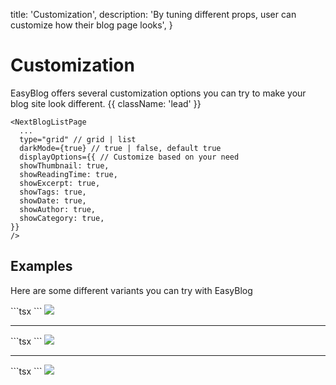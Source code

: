 
  title: 'Customization',
  description:
    'By tuning different props, user can customize how their blog page looks',
}


# Customization

EasyBlog offers several customization options you can try to make your blog site look different. {{ className: 'lead' }}

```tsx
<NextBlogListPage 
  ...
  type="grid" // grid | list
  darkMode={true} // true | false, default true
  displayOptions={{ // Customize based on your need
  showThumbnail: true,
  showReadingTime: true,
  showExcerpt: true,
  showTags: true,
  showDate: true,
  showAuthor: true,
  showCategory: true,
}}
/>
```

## Examples

Here are some different variants you can try with EasyBlog 

<Row>
  <Col>
    ```tsx
      <NextBlogListPage 
        ...
        type="grid"
        darkMode={true}
        displayOptions={{
        showThumbnail: true,
        showReadingTime: true,
        showExcerpt: true,
        showTags: true,
        showDate: true,
        showAuthor: true,
        showCategory: true,
      }}
    />
    ```
  </Col>

  <Col>
    <Image
      src={blogListCard}
    />
  </Col>
</Row>

---

<Row>
  <Col>
    ```tsx
      <NextBlogListPage 
        ...
        type="list"
        darkMode={true}
        displayOptions={{
        showThumbnail: true,
        showReadingTime: true,
        showExcerpt: true,
        showTags: true,
        showDate: true,
        showAuthor: false,
        showCategory: true,
      }}
    />
    ```
  </Col>

  <Col>
    <Image
      src={blogListList}
    />
  </Col>
</Row>

---

<Row>
  <Col>
    ```tsx
      <NextBlogListPage 
        ...
        type="list"
        darkMode={true}
        displayOptions={{
        showThumbnail: false,
        showReadingTime: false,
        showExcerpt: true,
        showTags: true,
        showDate: true,
        showAuthor: false,
        showCategory: true,
      }}
    />
    ```
  </Col>

  <Col>
    <Image
      src={blogListSimple}
    />
  </Col>
</Row>